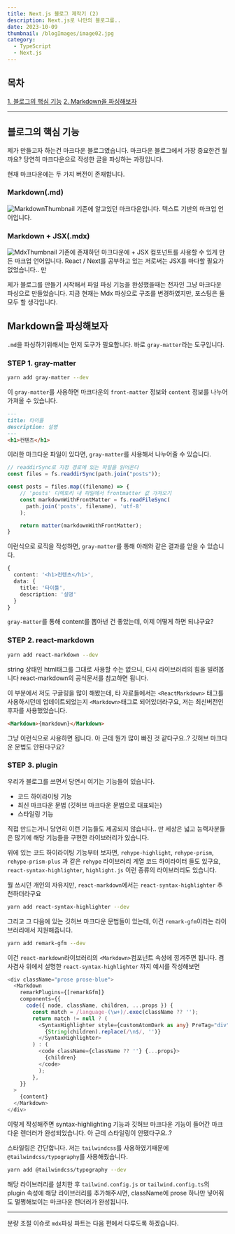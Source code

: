 ```yaml
---
title: Next.js 블로그 제작기 (2)
description: Next.js로 나만의 블로그를..
date: 2023-10-09
thumbnail: /blogImages/image02.jpg
category:
  - TypeScript
  - Next.js
---
```


## 목차

[1. 블로그의 핵심 기능](#블로그의-핵심-기능)
[2. Markdown을 파싱해보자](#markdown을-파싱해보자)

---

## 블로그의 핵심 기능

제가 만들고자 하는건 마크다운 블로그였습니다. 마크다운 블로그에서 가장 중요한건 뭘까요?
당연히 마크다운으로 작성한 글을 파싱하는 과정입니다.

현재 마크다운에는 두 가지 버전이 존재합니다.

### Markdown(.md)

![MarkdownThumbnail](</blogImages/image_10_09_(1).png>)
기존에 알고있던 마크다운입니다. 텍스트 기반의 마크업 언어입니다.

### Markdown + JSX(.mdx)

![MdxThumbnail](</blogImages/image_10_09_(2).png>)
기존에 존재하던 마크다운에 + JSX 컴포넌트를 사용할 수 있게 만든 마크업 언어입니다.
React / Next를 공부하고 있는 저로써는 JSX를 마다할 필요가 없었습니다.. 만

제가 블로그를 만들기 시작해서 파일 파싱 기능을 완성했을때는 전자인 그냥 마크다운 파싱으로 만들었습니다.
지금 현재는 Mdx 파싱으로 구조를 변경하였지만, 포스팅은 둘 모두 할 생각입니다.

## Markdown을 파싱해보자

`.md`을 파싱하기위해서는 먼저 도구가 필요합니다. 바로 `gray-matter`라는 도구입니다.

### STEP 1. gray-matter

```bash
yarn add gray-matter --dev
```

이 `gray-matter`를 사용하면 마크다운의 `front-matter` 정보와 `content` 정보를 나누어 가져올 수 있습니다.

```Markdown
---
title: 타이틀
description: 설명
---
<h1>컨텐츠</h1>
```

이러한 마크다운 파일이 있다면, `gray-matter`를 사용해서 나누어줄 수 있습니다.

```ts
// readdirSync로 지정 경로에 있는 파일을 읽어온다
const files = fs.readdirSync(path.join("posts"));

const posts = files.map((filename) => {
    // 'posts' 디렉토리 내 파일에서 frontmatter 값 가져오기
  	const markdownWithFrontMatter = fs.readFileSync(
	  path.join('posts', filename), 'utf-8'
    );

    return matter(markdownWithFrontMatter);
}
```

이런식으로 로직을 작성하면, `gray-matter`를 통해 아래와 같은 결과를 얻을 수 있습니다.

```ts
{
  content: '<h1>컨텐츠</h1>',
  data: {
    title: '타이틀',
    description: '설명'
  }
}
```

`gray-matter`를 통해 content를 뽑아낸 건 좋았는데, 이제 어떻게 하면 되냐구요?

### STEP 2. react-markdown

```bash
yarn add react-markdown --dev
```

string 상태인 html태그를 그대로 사용할 수는 없으니, 다시 라이브러리의 힘을 빌려봅니다
react-markdown의 공식문서를 참고하면 됩니다.

이 부분에서 저도 구글링을 많이 해봤는데, 타 자료들에서는 `<ReactMarkdown>` 태그를 사용하시던데
업데이트되었는지 `<Markdown>`태그로 되어있더라구요, 저는 최신버전인 후자를 사용했었습니다.

```html
<Markdown>{markdown}</Markdown>
```

그냥 이런식으로 사용하면 됩니다.
아 근데 뭔가 많이 빠진 것 같다구요..? 깃허브 마크다운 문법도 안된다구요?

### STEP 3. plugin

우리가 블로그를 쓰면서 당연시 여기는 기능들이 있습니다.

- 코드 하이라이팅 기능
- 최신 마크다운 문법 (깃허브 마크다운 문법으로 대표되는)
- 스타일링 기능

직접 만드는거니 당연히 이런 기능들도 제공되지 않습니다.. 만
세상은 넓고 능력자분들은 많기에 해당 기능들을 구현한 라이브러리가 있습니다.

위에 있는 코드 하이라이팅 기능부터 보자면,
`rehype-highlight`, `rehype-prism`, `rehype-prism-plus` 과 같은 `rehype` 라이브러리 계열 코드 하이라이터 들도 있구요,
`react-syntax-highlighter`, `highlight.js` 이런 종류의 라이브러리도 있습니다.

뭘 쓰시던 개인의 자유지만, `react-markdown`에서는 `react-syntax-highlighter` 추천하더라구요

```bash
yarn add react-syntax-highlighter --dev
```

그리고 그 다음에 있는 깃허브 마크다운 문법들이 있는데, 이건 `remark-gfm`이라는 라이브러리에서 지원해줍니다.

```bash
yarn add remark-gfm --dev
```

이건 `react-markdown`라이브러리의 `<Markdown>`컴포넌트 속성에 낑겨주면 됩니다. 겸사겸사 위에서 설명한 `react-syntax-highlighter` 까지 예시를 작성해보면

```ts
<div className="prose prose-blue">
  <Markdown
    remarkPlugins={[remarkGfm]}
    components={{
      code({ node, className, children, ...props }) {
        const match = /language-(\w+)/.exec(className ?? '');
        return match != null ? (
          <SyntaxHighlighter style={customAtomDark as any} PreTag="div" language={match[1]}>
            {String(children).replace(/\n$/, '')}
          </SyntaxHighlighter>
        ) : (
          <code className={className ?? ''} {...props}>
            {children}
          </code>
          );
        },
    }}
  >
    {content}
  </Markdown>
</div>
```

이렇게 작성해주면 syntax-highlighting 기능과 깃허브 마크다운 기능이 들어간 마크다운 렌더러가 완성되었습니다.
아 근데 스타일링이 안됐다구요..?

스타일링은 간단합니다. 저는 `tailwindcss`를 사용하였기때문에 `@tailwindcss/typography`를 사용해줬습니다.

```bash
yarn add @tailwindcss/typography --dev
```

해당 라이브러리를 설치한 후 `tailwind.config.js` or `tailwind.config.ts`의 plugin 속성에 해당 라이브러리를 추가해주시면, className에 prose 하나만 넣어줘도 멀쩡해보이는 마크다운 렌더러가 완성됩니다.

---

분량 조절 이슈로 `mdx`파싱 파트는 다음 편에서 다루도록 하겠습니다.
